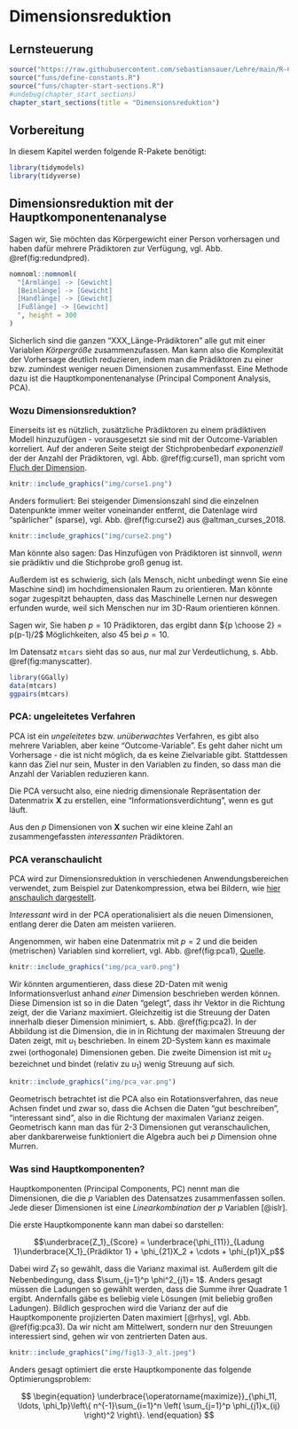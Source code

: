 # Dimensionsreduktion




<!-- ```{r global-knitr-options, include=FALSE} -->
<!--   knitr::opts_chunk$set( -->
<!--   fig.pos = 'H', -->
<!--   fig.asp = 0.618, -->
<!--   fig.align='center', -->
<!--   fig.width = 5, -->
<!--   out.width = "100%", -->
<!--   fig.cap = "",  -->
<!--   dpi = 300, -->
<!--   # tidy = TRUE, -->
<!--   echo = FALSE, -->
<!--   message = FALSE, -->
<!--   warning = FALSE, -->
<!--   cache = TRUE, -->
<!--   fig.show = "hold") -->
<!-- ``` -->




## Lernsteuerung

```r
source("https://raw.githubusercontent.com/sebastiansauer/Lehre/main/R-Code/render-course-sections.R")
source("funs/define-constants.R")
source("funs/chapter-start-sections.R")
#undebug(chapter_start_sections)
chapter_start_sections(title = "Dimensionsreduktion")
```








## Vorbereitung


In diesem Kapitel werden folgende R-Pakete benötigt:

```r
library(tidymodels)
library(tidyverse)  
```




## Dimensionsreduktion mit der Hauptkomponentenanalyse


Sagen wir, Sie möchten das Körpergewicht einer Person vorhersagen und haben dafür mehrere Prädiktoren zur Verfügung, vgl. Abb. \@ref(fig:redundpred).


```r
nomnoml::nomnoml(
  "[Armlänge] -> [Gewicht]
  [Beinlänge] -> [Gewicht]
  [Handlänge] -> [Gewicht]
  [Fußlänge] -> [Gewicht]
  ", height = 300
)
```



Sicherlich sind die ganzen "XXX_Länge-Prädiktoren" alle gut mit einer Variablen *Körpergröße* zusammenzufassen.
Man kann also die Komplexität der Vorhersage deutlich reduzieren,
indem man die Prädiktoren zu einer bzw. zumindest weniger neuen Dimensionen zusammenfasst.
Eine Methode dazu ist die Hauptkomponentenanalyse (Principal Component Analysis, PCA).


### Wozu Dimensionsreduktion?


Einerseits ist es nützlich, zusätzliche Prädiktoren zu einem prädiktiven Modell hinzuzufügen -
vorausgesetzt sie sind mit der Outcome-Variablen korreliert.
Auf der anderen Seite steigt der Stichprobenbedarf *exponenziell* der der Anzahl der Prädiktoren,
vgl. Abb. \@ref(fig:curse1), man spricht vom [Fluch der Dimension](https://en.wikipedia.org/wiki/Curse_of_dimensionality).

```r
knitr::include_graphics("img/curse1.png")
```


Anders formuliert: Bei steigender Dimensionszahl sind die einzelnen Datenpunkte immer weiter voneinander entfernt,
die Datenlage wird "spärlicher" (sparse), vgl. Abb. \@ref(fig:curse2) aus @altman_curses_2018.


```r
knitr::include_graphics("img/curse2.png")
```


Man könnte also sagen: Das Hinzufügen von Prädiktoren ist sinnvoll, *wenn* sie prädiktiv und die Stichprobe groß genug ist.

Außerdem ist es schwierig, sich (als Mensch, nicht unbedingt wenn Sie eine Maschine sind) im hochdimensionalen Raum zu orientieren.
Man könnte sogar zugespitzt behaupten, dass das Maschinelle Lernen nur deswegen erfunden wurde,
weil sich Menschen nur im 3D-Raum orientieren können.

Sagen wir, Sie haben $p=10$ Prädiktoren, das ergibt dann ${p \choose 2} = p(p-1)/2$ Möglichkeiten, also 45 bei $p=10$.

Im Datensatz `mtcars` sieht das so aus, nur mal zur Verdeutlichung, s. Abb. \@ref(fig:manyscatter).

```r
library(GGally)
data(mtcars)
ggpairs(mtcars)
```



### PCA: ungeleitetes Verfahren


PCA ist ein *ungeleitetes* bzw. *unüberwachtes* Verfahren, es gibt also mehrere Variablen, aber keine "Outcome-Variable".
Es geht daher nicht um Vorhersage - die ist nicht möglich, da es keine Zielvariable gibt.
Stattdessen kann das Ziel nur sein, Muster in den Variablen zu finden, 
so dass man die Anzahl der Variablen reduzieren kann.

Die PCA versucht also, eine niedrig dimensionale Repräsentation der Datenmatrix $\boldsymbol{X}$ zu erstellen,
eine "Informationsverdichtung", wenn es gut läuft.

Aus den $p$ Dimensionen von  $\boldsymbol{X}$ suchen wir eine kleine Zahl an zusammengefassten *interessanten* Prädiktoren.


### PCA veranschaulicht


PCA wird zur Dimensionsreduktion in verschiedenen Anwendungsbereichen verwendet, zum Beispiel zur Datenkompression, etwa bei Bildern, wie [hier anschaulich dargestellt](https://theanlim.rbind.io/project/image-compression-with-principal-component-analysis/).

*Interessant* wird in der PCA operationalisiert als die neuen Dimensionen, 
entlang derer die Daten am meisten variieren.


Angenommen, wir haben eine Datenmatrix mit $p=2$ und die beiden (metrischen) Variablen sind korreliert, vgl. Abb. \@ref(fig:pca1), [Quelle](https://machinelearningcoban.com/2017/06/15/pca/).


```r
knitr::include_graphics("img/pca_var0.png")
```


Wir könnten argumentieren, dass diese 2D-Daten mit wenig Informationsverlust anhand *einer* Dimension
beschrieben werden können. Diese Dimension ist so in die Daten "gelegt", dass ihr Vektor in die Richtung zeigt,
der die Varianz maximiert.
Gleichzeitig ist die Streuung der Daten innerhalb dieser Dimension minimiert,
s. Abb. \@ref(fig:pca2). 
In der Abbildung ist die Dimension,
die in in Richtung der maximalen Streuung der Daten zeigt, mit $u_1$ beschrieben.
In einem 2D-System kann es maximale zwei (orthogonale) Dimensionen geben.
Die zweite Dimension ist mit $u_2$ bezeichnet und bindet (relativ zu $u_1$) 
wenig Streuung auf sich.



```r
knitr::include_graphics("img/pca_var.png")
```


Geometrisch betrachtet ist die PCA also ein Rotationsverfahren,
das neue Achsen findet und zwar so,
dass die Achsen die Daten "gut beschreiben", "interessant sind",
also in die Richtung der maximalen Varianz zeigen.
Geometrisch kann man das für 2-3 Dimensionen gut veranschaulichen,
aber dankbarerweise funktioniert die Algebra auch bei $p$ Dimension ohne Murren.


### Was sind Hauptkomponenten?


Hauptkomponenten (Principal Components, PC) nennt man die Dimensionen,
die die $p$ Variablen des Datensatzes zusammenfassen sollen.
Jede dieser Dimensionen ist eine *Linearkombination* der $p$ Variablen [@islr].

Die erste Hauptkomponente kann man dabei so darstellen: 

$$\underbrace{Z_1}_{Score} = \underbrace{\phi_{11}}_{Ladung 1}\underbrace{X_1}_{Prädiktor 1} + \phi_{21}X_2 + \cdots + \phi_{p1}X_p$$

Dabei wird $Z_1$ so gewählt, dass die Varianz maximal ist.
Außerdem gilt die Nebenbedingung, dass $\sum_{j=1}^p \phi^2_{j1}= 1$.
Anders gesagt müssen die Ladungen so gewählt werden, dass die Summe ihrer Quadrate 1 ergibt.
Andernfalls gäbe es beliebig viele Lösungen (mit beliebig großen Ladungen).
Bildlich gesprochen wird die Varianz der auf die Hauptkomponente projizierten Daten maximiert [@rhys],
vgl. Abb. \@ref(fig:pca3). 
Da wir nicht am Mittelwert, sondern nur den Streuungen interessiert sind,
gehen wir von zentrierten Daten aus.

```r
knitr::include_graphics("img/fig13-3_alt.jpeg")
```

Anders gesagt optimiert die erste Hauptkomponente das folgende Optimierungsproblem:

$$
\begin{equation}
\underbrace{\operatorname{maximize}}_{\phi_11, \ldots, \phi_1p}\left\{  n^{-1}\sum_{i=1}^n \left( \sum_{j=1}^p \phi_{j1}x_{ij} \right)^2 \right\}.
\end{equation}
$$
